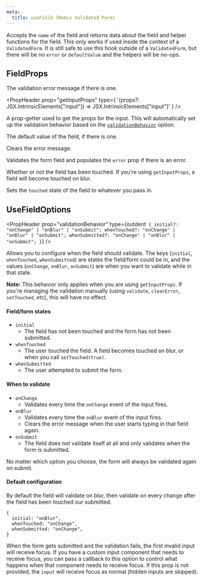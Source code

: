 ```yaml
---
meta:
  title: useField (Remix Validated Form)
---
```



<PropHeader
  variant="h1"
  prop="useField"
  type="(name: string, options?: UseFieldOptions) => FieldProps"
/>

Accepts the `name` of the field and returns
data about the field and helper functions for the field.
This only works if used inside the context of a `ValidatedForm`.
It is still safe to use this hook outside of a `ValidatedForm`,
but there will be no `error` or `defaultValue`
and the helpers will be no-ops.

## FieldProps

<PropHeader prop="error" type="string | undefined" />

The validation error message if there is one.

<PropHeader
  prop="getInputProps"
  type={
    '(props?: JSX.IntrinsicElements["input"]) => JSX.IntrinsicElements["input"]'
  }
/>

A prop-getter used to get the props for the input.
This will automatically set up the validation behavior based on the [`validationBehavior`](#validationBehavior) option.

<PropHeader prop="defaultValue" type="any" />

The default value of the field, if there is one.

<PropHeader prop="clearError" type="() => void" />

Clears the error message.

<PropHeader prop="validate" type="() => void" />

Validates the form field and populates the `error` prop if there is an error.

<PropHeader prop="touched" type="boolean" />

Whether or not the field has been touched.
If you're using `getInputProps`, a field will become touched on blur.

<PropHeader
  prop="setTouched"
  type="(touched: boolean) => void"
/>

Sets the `touched` state of the field to whatever you pass in.

## UseFieldOptions

<PropHeader
  prop="validationBehavior"
  type={outdent`
  {
    initial?: "onChange" | "onBlur" | "onSubmit";
    whenTouched?: "onChange" | "onBlur" | "onSubmit";
    whenSubmitted?: "onChange" | "onBlur" | "onSubmit";
  }`}
/>

Allows you to configure when the field should validate.
The keys (`initial`, `whenTouched`, `whenSubmitted`) are states the field/form could be in,
and the values (`onChange`, `onBlur`, `onSubmit`) are when you want to validate while in that state.

**Note:** This behavior only applies when you are using `getInputProps`.
If you're managing the validation manually (using `validate`, `clearError`, `setTouched`, etc),
this will have no effect.

#### Field/form states

- `initial`
  - The field has not been touched and the form has not been submitted.
- `whenTouched`
  - The user touched the field. A field becomes touched on blur, or when you call `setTouched(true)`.
- `whenSubmitted`
  - The user attempted to submit the form.

#### When to validate

- `onChange`
  - Validates every time the `onChange` event of the input fires.
- `onBlur`
  - Validates every time the `onBlur` event of the input fires.
  - Clears the error message when the user starts typing in that field again.
- `onSubmit`
  - The field does not validate itself at all and only validates when the form is submitted.

No matter which option you choose, the form will always be validated again on submit.

#### Default configuration

By default the field will validate on blur,
then validate on every change after the field has been touched our submitted.

```
{
  initial: "onBlur",
  whenTouched: "onChange",
  whenSubmitted: "onChange",
}
```

<PropHeader
  prop="handleReceiveFocus"
  type="() => void"
  optional
/>

When the form gets submitted and the validation fails, the first invalid input will receive focus.
If you have a custom input component that needs to receive focus,
you can pass a callback to this option to control what happens when that component needs to receive focus.
If this prop is not provided, the `input` will receive focus as normal (hidden inputs are skipped).
